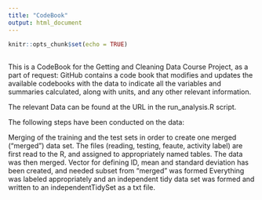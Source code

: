 ```yaml
---
title: "CodeBook"
output: html_document
---
```


```r
knitr::opts_chunk$set(echo = TRUE)
```

## 
This is a CodeBook for the Getting and Cleaning Data Course Project, as a part of request: GitHub contains a code book that modifies and updates the available codebooks with the data to indicate all the variables and summaries calculated, along with units, and any other relevant information.

The relevant Data can be found at the URL in the run_analysis.R script.

The following steps have been conducted on the data:

Merging of the training and the test sets in order to create one merged ("merged") data set. The files (reading, testing, feaute, activity label) are first read to the R, and assigned to appropriately named tables. The data was then merged. Vector for defining ID, mean and standard deviation has been created, and needed subset from "merged" was formed Everything was labeled appropriately and an independent tidy data set was formed and written to an independentTidySet as a txt file.